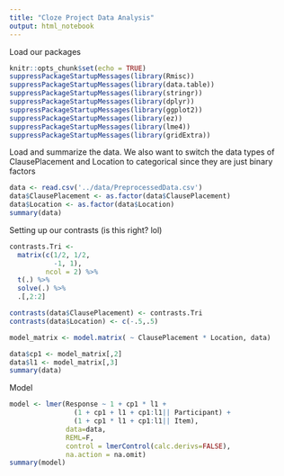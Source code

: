 ```yaml
---
title: "Cloze Project Data Analysis"
output: html_notebook
---
```


Load our packages
```r
knitr::opts_chunk$set(echo = TRUE)
suppressPackageStartupMessages(library(Rmisc))
suppressPackageStartupMessages(library(data.table))
suppressPackageStartupMessages(library(stringr))
suppressPackageStartupMessages(library(dplyr))
suppressPackageStartupMessages(library(ggplot2))
suppressPackageStartupMessages(library(ez))
suppressPackageStartupMessages(library(lme4))
suppressPackageStartupMessages(library(gridExtra))
```

Load and summarize the data. We also want to switch the data types of 
ClausePlacement and Location to categorical since they are just binary factors

```r
data <- read.csv('../data/PreprocessedData.csv')
data$ClausePlacement <- as.factor(data$ClausePlacement)
data$Location <- as.factor(data$Location)
summary(data)
```

Setting up our contrasts (is this right? lol)
```r
contrasts.Tri <- 
  matrix(c(1/2, 1/2,
           -1, 1), 
         ncol = 2) %>%
  t(.) %>%
  solve(.) %>%
  .[,2:2]

contrasts(data$ClausePlacement) <- contrasts.Tri
contrasts(data$Location) <- c(-.5,.5)

model_matrix <- model.matrix( ~ ClausePlacement * Location, data)

data$cp1 <- model_matrix[,2]
data$l1 <- model_matrix[,3]
summary(data)
```

Model
```r
model <- lmer(Response ~ 1 + cp1 * l1 +
                (1 + cp1 + l1 + cp1:l1|| Participant) + 
                (1 + cp1 * l1 + cp1:l1|| Item), 
              data=data, 
              REML=F,
              control = lmerControl(calc.derivs=FALSE), 
              na.action = na.omit)
summary(model)
```
